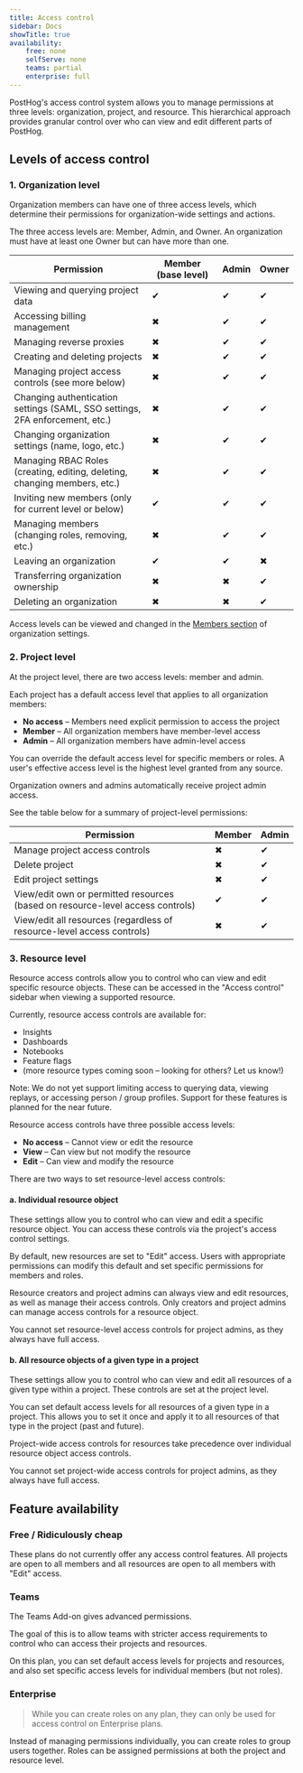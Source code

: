 ```yaml
---
title: Access control
sidebar: Docs
showTitle: true
availability:
    free: none
    selfServe: none
    teams: partial
    enterprise: full
---
```


PostHog's access control system allows you to manage permissions at three levels: organization, project, and resource. This hierarchical approach provides granular control over who can view and edit different parts of PostHog.

## Levels of access control

### 1. Organization level

Organization members can have one of three access levels, which determine their permissions for organization-wide settings and actions.

The three access levels are: Member, Admin, and Owner. An organization must have at least one Owner but can have more than one.

| Permission                                                                            | Member (base level) | Admin | Owner |
| ------------------------------------------------------------------------------------- | ------------------- | ------------- | ----- |
| Viewing and querying project data                                                     | <span className="text-green text-lg">✔</span>                | <span className="text-green text-lg">✔</span>          | <span className="text-green text-lg">✔</span>    |
| Accessing billing management                                                          | <span className="text-red text-lg">✖</span>                  | <span className="text-green text-lg">✔</span>          | <span className="text-green text-lg">✔</span>    |
| Managing reverse proxies                                                              | <span className="text-red text-lg">✖</span>                  | <span className="text-green text-lg">✔</span>          | <span className="text-green text-lg">✔</span>    |
| Creating and deleting projects                                                        | <span className="text-red text-lg">✖</span>                  | <span className="text-green text-lg">✔</span>          | <span className="text-green text-lg">✔</span>    |
| Managing project access controls (see more below)                                     | <span className="text-red text-lg">✖</span>                  | <span className="text-green text-lg">✔</span>          | <span className="text-green text-lg">✔</span>    |
| Changing authentication settings (SAML, SSO settings, 2FA enforcement, etc.)          | <span className="text-red text-lg">✖</span>                  | <span className="text-green text-lg">✔</span>          | <span className="text-green text-lg">✔</span>    |
| Changing organization settings (name, logo, etc.)                                     | <span className="text-red text-lg">✖</span>                  | <span className="text-green text-lg">✔</span>          | <span className="text-green text-lg">✔</span>    |
| Managing RBAC Roles (creating, editing, deleting, changing members, etc.)             | <span className="text-red text-lg">✖</span>                  | <span className="text-green text-lg">✔</span>          | <span className="text-green text-lg">✔</span>    |
| Inviting new members (only for current level or below)                                | <span className="text-green text-lg">✔</span>                | <span className="text-green text-lg">✔</span>          | <span className="text-green text-lg">✔</span>    |
| Managing members (changing roles, removing, etc.)                                     | <span className="text-red text-lg">✖</span>                  | <span className="text-green text-lg">✔</span>          | <span className="text-green text-lg">✔</span>    |
| Leaving an organization                                                               | <span className="text-green text-lg">✔</span>                | <span className="text-green text-lg">✔</span>          | <span className="text-red text-lg">✖</span>      |
| Transferring organization ownership                                                   | <span className="text-red text-lg">✖</span>                  | <span className="text-red text-lg">✖</span>            | <span className="text-green text-lg">✔</span>    |
| Deleting an organization                                                              | <span className="text-red text-lg">✖</span>                  | <span className="text-red text-lg">✖</span>            | <span className="text-green text-lg">✔</span>    |

Access levels can be viewed and changed in the [Members section](https://app.posthog.com/settings/organization-members) of organization settings.

### 2. Project level

At the project level, there are two access levels: member and admin.

Each project has a default access level that applies to all organization members:

- **No access** – Members need explicit permission to access the project
- **Member** – All organization members have member-level access
- **Admin** – All organization members have admin-level access

You can override the default access level for specific members or roles. A user's effective access level is the highest level granted from any source.

Organization owners and admins automatically receive project admin access.

<ProductScreenshot
    imageLight = {projectAccessControlLight} 
    imageDark = {projectAccessControlDark}
    alt="Project access control" 
    classes="rounded"
/>

See the table below for a summary of project-level permissions:

| Permission                                                                        | Member                                           | Admin                                            |
|-----------------------------------------------------------------------------------|--------------------------------------------------|--------------------------------------------------|
| Manage project access controls                                                    | <span className="text-red text-lg">✖</span>      | <span className="text-green text-lg">✔</span>    |
| Delete project                                                                    | <span className="text-red text-lg">✖</span>      | <span className="text-green text-lg">✔</span>    |
| Edit project settings                                                             | <span className="text-red text-lg">✖</span>      | <span className="text-green text-lg">✔</span>    |
| View/edit own or permitted resources (based on resource-level access controls)    | <span className="text-green text-lg">✔</span>    | <span className="text-green text-lg">✔</span>    |
| View/edit all resources (regardless of resource-level access controls)            | <span className="text-red text-lg">✖</span>      | <span className="text-green text-lg">✔</span>    |

### 3. Resource level

Resource access controls allow you to control who can view and edit specific resource objects. These can be accessed in the "Access control" sidebar when viewing a supported resource.

Currently, resource access controls are available for:
- Insights
- Dashboards
- Notebooks
- Feature flags
- (more resource types coming soon – looking for others? Let us know!)

Note: We do not yet support limiting access to querying data, viewing replays, or accessing person / group profiles. Support for these features is planned for the near future.

Resource access controls have three possible access levels:
- **No access** – Cannot view or edit the resource
- **View** – Can view but not modify the resource
- **Edit** – Can view and modify the resource

There are two ways to set resource-level access controls:

#### a. Individual resource object

These settings allow you to control who can view and edit a specific resource object. You can access these controls via the project's access control settings.

By default, new resources are set to "Edit" access. Users with appropriate permissions can modify this default and set specific permissions for members and roles.

Resource creators and project admins can always view and edit resources, as well as manage their access controls. Only creators and project admins can manage access controls for a resource object.

You cannot set resource-level access controls for project admins, as they always have full access.

<ProductScreenshot
    imageLight = {objectAccessControlLight} 
    imageDark = {objectAccessControlDark}
    alt="Object access control" 
    classes="rounded"
/>

#### b. All resource objects of a given type in a project

These settings allow you to control who can view and edit all resources of a given type within a project. These controls are set at the project level.

You can set default access levels for all resources of a given type in a project. This allows you to set it once and apply it to all resources of that type in the project (past and future).

Project-wide access controls for resources take precedence over individual resource object access controls.

You cannot set project-wide access controls for project admins, as they always have full access.

<ProductScreenshot
    imageLight = {resourceAccessControlLight} 
    imageDark = {resourceAccessControlDark}
    alt="Resource access control" 
    classes="rounded"
/>

## Feature availability

### Free / Ridiculously cheap

These plans do not currently offer any access control features. All projects are open to all members and all resources are open to all members with "Edit" access.

### Teams

The Teams Add-on gives advanced permissions.

The goal of this is to allow teams with stricter access requirements to control who can access their projects and resources.

On this plan, you can set default access levels for projects and resources, and also set specific access levels for individual members (but not roles).

### Enterprise

> While you can create roles on any plan, they can only be used for access control on Enterprise plans.

Instead of managing permissions individually, you can create roles to group users together. Roles can be assigned permissions at both the project and resource level.

<ProductScreenshot
    imageLight = {rbacSettingsLight} 
    imageDark = {rbacSettingsDark}
    alt="RBAC settings" 
    classes="rounded"
/>